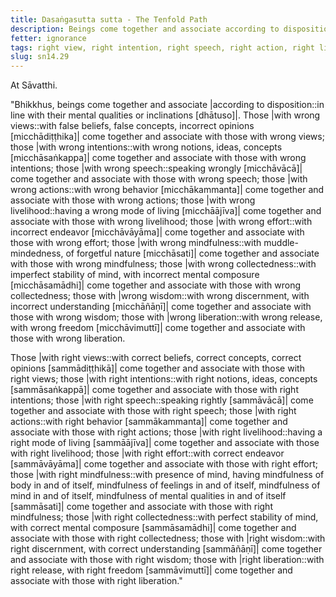 ```yaml
---
title: Dasaṅgasutta sutta - The Tenfold Path
description: Beings come together and associate according to disposition. Those with wrong views come together and associate with those with wrong views, and similar for the other eight factors. Those with right views come together and associate with those with right views, and similar for the other eight factors.
fetter: ignorance
tags: right view, right intention, right speech, right action, right livelihood, right effort, right mindfulness, right collectedness, right wisdom, right liberation, wrong view, wrong intention, wrong speech, wrong action, wrong livelihood, wrong effort, wrong mindfulness, wrong collectedness, wrong wisdom, wrong liberation, beings, friendship, sn, sn12-21, sn14
slug: sn14.29
---
```


At Sāvatthi.

"Bhikkhus, beings come together and associate \|according to disposition::in line with their mental qualities or inclinations [dhātuso]|. Those \|with wrong views::with false beliefs, false concepts, incorrect opinions [micchādiṭṭhika]| come together and associate with those with wrong views; those \|with wrong intentions::with wrong notions, ideas, concepts [micchāsaṅkappa]| come together and associate with those with wrong intentions; those \|with wrong speech::speaking wrongly [micchāvācā]| come together and associate with those with wrong speech; those \|with wrong actions::with wrong behavior [micchākammanta]| come together and associate with those with wrong actions; those \|with wrong livelihood::having a wrong mode of living [micchāājīva]| come together and associate with those with wrong livelihood; those \|with wrong effort::with incorrect endeavor [micchāvāyāma]| come together and associate with those with wrong effort; those \|with wrong mindfulness::with muddle-mindedness, of forgetful nature [micchāsati]| come together and associate with those with wrong mindfulness; those \|with wrong collectedness::with imperfect stability of mind, with incorrect mental composure [micchāsamādhi]| come together and associate with those with wrong collectedness; those with \|wrong wisdom::with wrong discernment, with incorrect understanding [micchāñāṇī]| come together and associate with those with wrong wisdom; those with \|wrong liberation::with wrong release, with wrong freedom [micchāvimuttī]| come together and associate with those with wrong liberation.

Those \|with right views::with correct beliefs, correct concepts, correct opinions [sammādiṭṭhikā]| come together and associate with those with right views; those \|with right intentions::with right notions, ideas, concepts [sammāsaṅkappā]| come together and associate with those with right intentions; those \|with right speech::speaking rightly [sammāvācā]| come together and associate with those with right speech; those \|with right actions::with right behavior [sammākammanta]| come together and associate with those with right actions; those \|with right livelihood::having a right mode of living [sammāājīva]| come together and associate with those with right livelihood; those \|with right effort::with correct endeavor [sammāvāyāma]| come together and associate with those with right effort; those \|with right mindfulness::with presence of mind, having mindfulness of body in and of itself, mindfulness of feelings in and of itself, mindfulness of mind in and of itself, mindfulness of mental qualities in and of itself [sammāsati]| come together and associate with those with right mindfulness; those \|with right collectedness::with perfect stability of mind, with correct mental composure [sammāsamādhi]| come together and associate with those with right collectedness; those with \|right wisdom::with right discernment, with correct understanding [sammāñāṇī]| come together and associate with those with right wisdom; those with \|right liberation::with right release, with right freedom [sammāvimuttī]| come together and associate with those with right liberation."